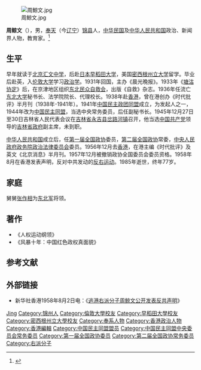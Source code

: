 [[File:周鯨文.jpg|thumb]]

'''周鲸文'''（{{bd|1908年||1985年||catIdx=Z}}），男，[[奉天省|奉天]]（今[[辽宁省|辽宁]]）[[锦县|锦县]]人，[[中华民国|中华民国]]及[[中华人民共和国|中华人民共和国]]政治、新闻界人物，教育家。<ref>{{Cite book|title=中华人民共和国职官志|author=何虎生, 李耀东, 向常福主编|publisher=中国社会出版社|year=2003|isbn=9787800883934|location=北京|pages=}}</ref>

== 生平 ==
早年就读于[[北京|北京]][[汇文中学|汇文中学]]，后赴[[日本|日本]][[早稻田大学|早稻田大学]]，美国[[密西根州立大学|密西根州立大学]]留学。毕业后赴英，入[[伦敦大学|伦敦大学]]学习[[政治学|政治学]]。1931年回国，主办《晨光晚报》。1933年《[[塘沽协定|塘沽协定]]》后，在京津地区组织[[东北民众自救会|东北民众自救会]]，出版《自救》杂志。1936年任流亡[[东北大学|东北大学]]秘书长、法学院院长、代理校长。1938年赴[[香港|香港]]，曾在港创办《时代批评》半月刊（1938年-1941年）。1941年[[中国民主政团同盟|中国民主政团同盟]]成立，为发起人之一，1944年改为[[中国民主同盟|中国民主同盟]]，当选中央常务委员，后任副秘书长。1945年12月27日至30日吉林省人民代表会议在[[吉林省|吉林省]][[永吉县|永吉县]][[岔路河镇|岔路河镇]]召开，他当选[[中国共产党|中国共产党]]领导的[[吉林省政府|吉林省政府]]副主席，未到职。

[[中华人民共和国|中华人民共和国]]成立后，任[[第一届全国政协|第一届全国政协]]委员，[[第二届全国政协|第二届全国政协]]常委，[[中央人民政府|中央人民政府]][[政务院政治法律委员会|政务院政治法律委员会]]委员。1956年12月去[[香港|香港]]，在港主编《时代批评》及英文《北京消息》半月刊。1957年12月被撤销政协全国委员会委员资格。1958年8月在香港发表声明，反对中共发动的[[反右运动|反右运动]]。1985年逝世，终年77岁。

== 家庭 ==
舅舅[[张作相|张作相]]为[[东北军|东北军]]将领。

== 著作 ==
*《人权运动纲领》
*《风暴十年：中国红色政权真面貌》

== 参考文献 ==
{{reflist}}

== 外部链接 ==
* 新华社香港1958年8月2日电：《[http://www.ccwlawyer.com/center.asp?idd=2000 逃港右派分子周鲸文公开发表反共声明]》

{{Navboxes
| title  = 周鲸文在[[中国民主同盟|中国民主同盟]]的职务
| list1  =
{{中国民主同盟中央执行委员会}}
{{中国民主同盟第一届中央委员会}}
{{中国民主同盟第二届中央委员会}}
}}

{{Authority control}}
{{DEFAULTSORT:Zhou周}}
[[Category:周姓|Jing]]
[[Category:锦州人|Category:锦州人]]
[[Category:倫敦大學校友|Category:倫敦大學校友]]
[[Category:早稻田大學校友|Category:早稻田大學校友]]
[[Category:密西根州立大學校友|Category:密西根州立大學校友]]
[[Category:奉系人物|Category:奉系人物]]
[[Category:香港政治人物|Category:香港政治人物]]
[[Category:香港編輯|Category:香港編輯]]
[[Category:中国民主同盟盟员|Category:中国民主同盟盟员]]
[[Category:中国民主同盟中央委员会常务委员|Category:中国民主同盟中央委员会常务委员]]
[[Category:第一届全国政协委员|Category:第一届全国政协委员]]
[[Category:第二届全国政协常务委员|Category:第二届全国政协常务委员]]
[[Category:右派分子|Category:右派分子]]